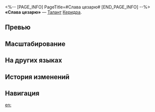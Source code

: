 <%-- [PAGE_INFO]
PageTitle=#Слава цезарю#
[END_PAGE_INFO] --%>
{{Навык Инфобокс
|Название         = Слава цезарю
|Изображение      = Навык Слава цезарю.png
|Персонаж         = Керидра
|Тип              = Талант
|Тэг              = Поддержка
|УронСтойк        = 
|ЭнергияГен       = 
|Энергия          = 
|Длительность     = 
|Описание         = Сила атаки персонажей со статусом Боевые заслуги повышается на {{Цвет|Выделенный|18%—25,2%}} от силы атаки Керидры. Когда они используют базовую атаку или навык, Керидра получает 1 ед. заряда. Пока активна {{Доп эффект|Внезапная атака}}, Керидра не может получать заряд. После того как персонаж со статусом Боевые заслуги использует атаку, Керидра дополнительно наносит 1 раз ветряной <u>доп. урон</u>, равный {{Цвет|Выделенный|30%—66%}} от её силы атаки. Этот эффект может сработать до 20 раз, и количество его срабатываний сбрасывается при каждом использовании сверхспособности Керидры. Статус Боевые заслуги остаётся активен только на последней получившей его цели. Смена цели сбрасывает заряд Керидры до 0.
|Свойство1        = 
|Масштабирование1 = 
}}
'''«Слава цезарю»''' — [[Талант]] [[Керидра]].

==Превью==
{{Превью
|Файл = Слава цезарю Превью
}}

==Масштабирование==
{{Масштабирование навыка|тип=Талант
|18%;18.6%;19.2%;19.8%;20.4%;21%;21.75%;22.5%;23.25%;24%;24.6%;25.2%;25.8%;26.4%;27%
|30%;33%;36%;39%;42%;45%;48.75%;52.5%;56.25%;60%;63%;66%;69%;72%;75%
}}

==На других языках==
{{На других языках
|en   = Ave Imperator
|zhs  = 荣光属于凯撒
|zht  = 榮光屬於凱撒
|ja   = {{Rubi|栄光|えいこう}}をカイザーに
|ko   = 카이사르에게 영광을
|es   = Salve, emperatriz
|fr   = Ave Imperator
|ru   = Слава цезарю
|th   = Ave Imperator
|vi   = Vinh Quang Thuộc Về Hoàng Đế
|de   = Ruhm der Imperatorin
|id   = Ave Imperator
|pt   = Ave Imperatriz
}}

==История изменений==
{{История изменений|3.5}}

==Навигация==
{{Навык Навбокс|Керидра}}

[[en:]]